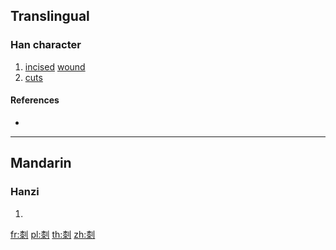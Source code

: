 ==Translingual==

===Han character===
{{Han char|rn=18|rad=刀|as=11|sn=13|four=|canj=DELN|ids=⿰桼刂}}

# [[incise]]d [[wound]]
# [[cuts]]

====References====
* {{Han ref|kx=0143.160|hdz=10353.010|uh=34FC|ud=13564}}

----

==Mandarin==

===Hanzi===
{{cmn-hanzi|pin=[[chì]] ([[chi4]]), [[chòng]] ([[chong4]])|wg=ch'ih<sup>4</sup>, ch'ung<sup>4</sup>}}

# {{defn|lang=cmn|sort=刀11}}

[[fr:㓼]]
[[pl:㓼]]
[[th:㓼]]
[[zh:㓼]]